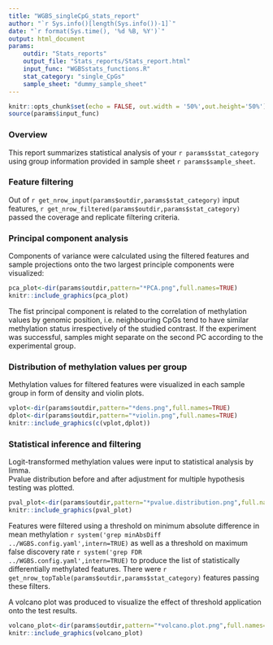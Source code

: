 ```yaml
---
title: "WGBS_singleCpG_stats_report"
author: "`r Sys.info()[length(Sys.info())-1]`"
date: "`r format(Sys.time(), '%d %B, %Y')`"
output: html_document
params:
    outdir: "Stats_reports"
    output_file: "Stats_reports/Stats_report.html"
    input_func: "WGBSstats_functions.R"
    stat_category: "single_CpGs"
    sample_sheet: "dummy_sample_sheet"
---
```


```r
knitr::opts_chunk$set(echo = FALSE, out.width = '50%',out.height='50%')
source(params$input_func)
```


### Overview

This report summarizes statistical analysis of your `r params$stat_category` using group information provided in sample sheet `r params$sample_sheet`.    


### Feature filtering

Out of  `r get_nrow_input(params$outdir,params$stat_category)` input features, `r get_nrow_filtered(params$outdir,params$stat_category)` passed the coverage and replicate filtering criteria.   

### Principal component analysis

Components of variance were calculated using the filtered features and sample projections onto the two largest principle components were visualized:

```r
pca_plot<-dir(params$outdir,pattern="*PCA.png",full.names=TRUE)
knitr::include_graphics(pca_plot)
```

The fist principal component is related to the correlation of methylation values by genomic position, i.e. neighbouring CpGs tend to have similar methylation status irrespectively of the studied contrast. If the experiment was successful, samples might separate on the second PC according to the experimental group.

### Distribution of methylation values per group

Methylation values for filtered features were visualized in each sample group in form of density and violin plots.

```r
vplot<-dir(params$outdir,pattern="*dens.png",full.names=TRUE)
dplot<-dir(params$outdir,pattern="*violin.png",full.names=TRUE)
knitr::include_graphics(c(vplot,dplot))
```


### Statistical inference and filtering

Logit-transformed methylation values were input to statistical analysis by limma.   
Pvalue distribution before and after adjustment for multiple hypothesis testing was plotted.

```r
pval_plot<-dir(params$outdir,pattern="*pvalue.distribution.png",full.names=TRUE)
knitr::include_graphics(pval_plot)
```

Features were filtered using a threshold on minimum absolute difference in mean methylation `r system('grep minAbsDiff ../WGBS.config.yaml',intern=TRUE)` as well as a threshold on maximum false discovery rate `r system('grep FDR ../WGBS.config.yaml',intern=TRUE)` to produce the list of statistically differentially methylated features.
There were `r get_nrow_topTable(params$outdir,params$stat_category)` features passing these filters.

A volcano plot was produced to visualize the effect of threshold application onto the test results.

```r
volcano_plot<-dir(params$outdir,pattern="*volcano.plot.png",full.names=TRUE)
knitr::include_graphics(volcano_plot)
```